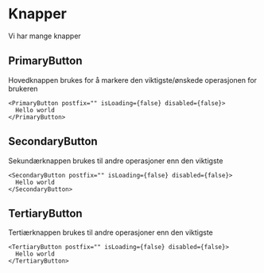 # Knapper

Vi har mange knapper

## PrimaryButton

Hovedknappen brukes for å markere den viktigste/ønskede operasjonen for brukeren

```tsx live=true
<PrimaryButton postfix="" isLoading={false} disabled={false}>
  Hello world
</PrimaryButton>
```

## SecondaryButton

Sekundærknappen brukes til andre operasjoner enn den viktigste

```tsx live=true
<SecondaryButton postfix="" isLoading={false} disabled={false}>
  Hello world
</SecondaryButton>
```

## TertiaryButton

Tertiærknappen brukes til andre operasjoner enn den viktigste

```tsx live=true
<TertiaryButton postfix="" isLoading={false} disabled={false}>
  Hello world
</TertiaryButton>
```
